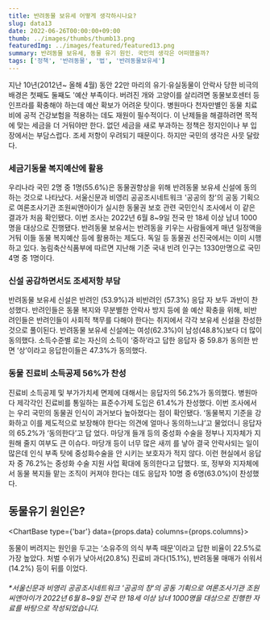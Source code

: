 ```yaml
---
title: 반려동물 보유세 어떻게 생각하시나요?
slug: data13
date: 2022-06-26T00:00:00+09:00
thumb: ../images/thumbs/thumb13.png
featuredImg: ../images/featured/featured13.png
summary: 반려동물 보유세, 동물 유기 원인. 국민의 생각은 어떠했을까?
tags: ['정책', '반려동물', '법', '반려동물보유세']
---
```


지난 10년(2012년~ 올해 4월) 동안 22만 마리의 유기⋅유실동물이 안락사 당한 비극의 배경은 첫째도 둘째도 '예산 부족이다. 버려진 개와 고양이를 살리려면 동물보호센터 등 인프라를 확충해야 하는데 예산 확보가 어려운 탓이다. 병원마다 천자만별인 동물 치료비에 공적 건강보험을 적용하는 데도 재원이 필수적이다. 이 난제들을 해결하려면 목적에 맞는 세금을 더 거둬야만 한다. 없던 세금을 새로 부과하는 정책은 정지인이나 부 입장에서는 부담스럽다. 조세 저항이 우려되기 때문이다. 하지만 국민의 생각은 사뭇 달랐다. 


### 세금기동물 복지예산에 활용 
우리나라 국민 2명 중 1명(55.6%)은 동물권향상을 위해 반려동물 보유세 신설에 동의하는 것으로 나타났다. 서울신문과 비영리 공공조시네트워크 '공공의 창'의 공동 기획으로 여론조사기관 조원씨앤아이가 실시한 동물권 보호 관련 국민인식 조사에서 이 같은 결과가 처음 확인됐다. 이번 조사는 2022년 6월 8~9일 전국 만 18세 이상 남녀 1000명을 대상으로 진행됐다.
반려동물 보유서는 반려동을 키우는 사람들에게 매년 일정액을 거둬 이들 동물 복지예산 등에 활용하는 제도다. 독일 등 동물권 선진국에서는 이미 시행하고 있다. 농림축산식품부에 따르면 지난해 기준 국내 빈려 인구는 1330만명으로 국민 4명 중 1명이다.


### 신설 공감하면서도 조세저항 부담 
반려동물 보유세 신설은 반려인 (53.9%)과 비반려인 (57.3%) 응답 자 보두 과반이 찬성했다. 반려인들은 동물 복지와 무분별한 안락사 방지 등에 쓸 예산 확충을 위해, 비반려인들은 반려인들이 사회적 책무를 다해야 한다는 취지에서 각각 보유세 신설을 찬성한 것으로 풀이된다. 
반려동물 보유세 신설에는 여성(62.3%)이 남성(48.8%)보다 더 많이 동의했다. 소득수준별 로는 자신의 소득이 ‘중하’라고 답한 응답자 중 59.8가 동의한 반면 ‘상’이라고 응답한이들은 47.3%가 동의했다. 


### 동물 진료비 소득공제 56%가 찬성
진료비 소득공제 및 부가가치세 면제에 대해서는 응답자의 56.2%가 동의했다. 병원마다 제각각인 진료비를 통일하는 표준수가제 도입은 61.4%가 찬성했다. 
이번 조사에서는 우리 국민의 동물권 인식이 과거보다 높아졌다는 점이 확인됐다. ‘동물복지 기준을 강화하고 이를 제도적으로 보장해야 한다는 의견에 얼마나 동의하느냐’고 물었더니 응답자의 65.2%가 ‘동의한다’고 답 었다.
마당개 들개 등의 중성화 수술을 정부나 지자체가 지원해 줄지 여부도 큰 이슈다. 마당개 등이 너무 많은 새끼 를 낳아 결국 안락사되는 일이 많은데 인식 부족 탓에 중성화수술을 안 시키는 보호자가 적지 않다. 이런 현실에서 응답자 중 76.2%는 중성화 수술 지원 사업 확대에 동의한다고 답했다.
또, 정부와 지자체에서 동물 복지들 맡는 조직이 커져야 한다는 데도 응답자 10명 중 6명(63.0%)이 찬성했다. 



## 동물유기 원인은?

<ChartBase type={'bar'} data={props.data} columns={props.columns}></ChartBase>

동물이 버려지는 원인을 두고는 ‘소유주의 의식 부족 때문’이라고 답한 비율이 22.5%로 가장 높았다. 처벌 수위가 낮아서(20.8%) 진료비 과다(15.1%), 반려동물 매매가 쉬워서(14.2%) 등이 뒤를 이었다. 


###### *서울신문과 비영리 공공조시네트워크 '공공의 창'의 공동 기획으로 여론조사기관 조원씨앤아이가 2022년 6월 8~9일 전국 만 18세 이상 남녀 1000명을 대상으로 진행한 자료를 바탕으로 작성되었습니다.
